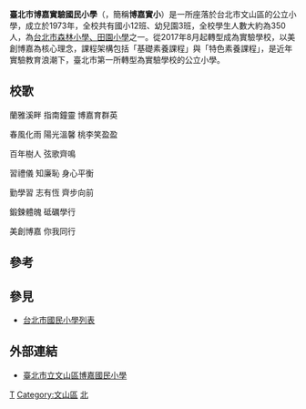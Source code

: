 {{Infobox School
| name           = 臺北市博嘉實驗國民小學
| other_name     = Taipei Municipal BoJia Primary School
| image          = File:台北市立文山區博嘉國民小學.jpg
| motto          = 樂於學習、生活、實踐、合作、創造、關懷
| established    = 1973年
| type           = 公立小學
| principal      = 洪慧瑄
| grades         = 共12班
| district       = [[臺北市|臺北市]][[文山區|文山區]]
| location       = {{flagicon|TWN}}[[臺北市|臺北市]][[文山區|文山區]]木柵路四段159巷14-1號
| telephone      = +886-2-2230-2585<br>+886-2-2230-1524 
| fax            = +886-2-2230-0430
| website        = [http://www.bjps.tp.edu.tw/ www.bjps.tp.edu.tw]

}}
'''臺北市博嘉實驗國民小學'''（{{lang-en|'''Taipei Municipal Bojia Primary School''' (BJPS}}，簡稱'''博嘉實小'''）是一所座落於台北市文山區的公立小學，成立於1973年，全校共有國小12班、幼兒園3班，全校學生人數大約為350人，為[[台北市|台北市]][[森林小學、田園小學|森林小學、田園小學]]之一。從2017年8月起轉型成為實驗學校，以美創博嘉為核心理念，課程架構包括「基礎素養課程」與「特色素養課程」，是近年實驗教育浪潮下，臺北市第一所轉型為實驗學校的公立小學。

==校歌==

蘭雅溪畔 指南鐘靈 博嘉育群英

春風化雨 陽光溫馨 桃李笑盈盈

百年樹人 弦歌齊鳴

習禮儀 知廉恥 身心平衡

勤學習 志有恆 齊步向前

鍛鍊體魄 砥礪學行

美創博嘉 你我同行

==參考==
{{reflist}}

==參見==
*[[台北市國民小學列表|台北市國民小學列表]]

== 外部連結 ==
*[http://www.bjps.tp.edu.tw/ 臺北市立文山區博嘉國民小學] {{Wayback|url=http://www.bjps.tp.edu.tw/ |date=20200224023252 }}{{zh-tw}}

{{臺北市國民中小學}}

[[Category:臺北市立國民小學|T]]
[[Category:文山區|Category:文山區]]
[[Category:臺灣學校型態實驗教育學校|北]]